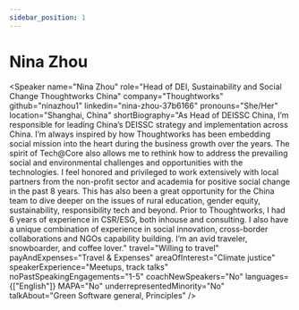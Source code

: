 ```yaml
---
sidebar_position: 1
---
```



# Nina Zhou

<Speaker
  name="Nina Zhou"
  role="Head of DEI, Sustainability and Social Change Thoughtworks China"
  company="Thoughtworks"
  github="ninazhou1"
  linkedin="nina-zhou-37b6166"
  pronouns="She/Her"
  location="Shanghai, China"
  shortBiography="As Head of DEISSC China, I’m responsible for leading China’s DEISSC strategy and implementation across China. I’m always inspired by how Thoughtworks has been embedding social mission into the heart during the business growth over the years. The spirit of Tech@Core also allows me to rethink how to address the prevailing social and environmental challenges and opportunities with the technologies.
                  I feel honored and privileged to work extensively with local partners from the non-profit sector and academia for positive social change in the past 8 years.  This has also been a great opportunity for the China team to dive deeper on the issues of rural education, gender equity, sustainability, responsibility tech and beyond.
                  Prior to Thoughtworks, I had 6 years of experience in CSR/ESG, both inhouse and consulting. I also have a unique combination of experience in social innovation, cross-border collaborations and NGOs capability building.
                  I’m an avid traveler, snowboarder, and coffee lover."
  travel="Willing to travel"
  payAndExpenses="Travel & Expenses"
  areaOfInterest="Climate justice"
  speakerExperience="Meetups, track talks"
  noPastSpeakingEngagements="1-5"
  coachNewSpeakers="No"
  languages={["English"]}
  MAPA="No"
  underrepresentedMinority="No"
  talkAbout="Green Software general, Principles"
/>
